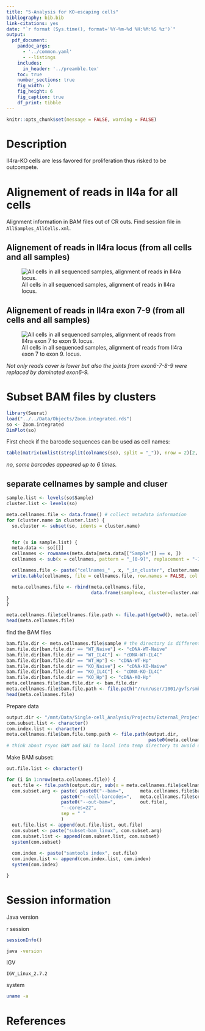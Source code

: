 ```yaml
---
title: "5-Analysis for KO-escaping cells"
bibliography: bib.bib
link-citations: yes
date: "`r format (Sys.time(), format='%Y-%m-%d %H:%M:%S %z')`"
output: 
  pdf_document:
    pandoc_args: 
      - '../common.yaml'
      - --listings
    includes: 
      in_header: '../preamble.tex'
    toc: true
    number_sections: true
    fig_width: 7
    fig_height: 6
    fig_caption: true
    df_print: tibble
---
```


```r
knitr::opts_chunk$set(message = FALSE, warning = FALSE)
```


\newpage

# Description

Il4ra-KO cells are less favored for proliferation thus risked to be outcompete.   


# Alignement of reads in Il4a for all cells

Alignment information in BAM files out of CR outs. 
Find session file in `AllSamples_AllCells.xml`. 

## Alignement of reads in Il4ra locus (from all cells and all samples)

![All cells in all sequenced samples, alignment of reads in Il4ra locus.](./IGV_figures/ALLSamples_AllCells_locus_Il4ra.png)

## Alignement of reads in Il4ra exon 7-9 (from all cells and all samples)

![All cells in all sequenced samples, alignment of reads from Il4ra exon 7 to exon 9.  locus.](./IGV_figures/ALLSamples_AllCells_locus_Il4ra_Ex7-9.png)

*Not only reads cover is lower but also the joints from exon6-7-8-9 were replaced by dominated exon6-9. *

# Subset BAM files by clusters

```r
library(Seurat)
load("../../Data/Objects/Zoom.integrated.rds")
so <- Zoom.integrated
DimPlot(so)
```

First check if the barcode sequences can be used as cell names: 

```r
table(matrix(unlist(strsplit(colnames(so), split = "_")), nrow = 2)[2, ])
```
*no, some barcodes appeared up to 6 times.*

## separate cellnames by sample and cluser

```r
sample.list <- levels(so$Sample)
cluster.list <- levels(so)

meta.cellnames.file <- data.frame() # collect metadata information
for (cluster.name in cluster.list) {
  so.cluster <- subset(so, idents = cluster.name)


  for (x in sample.list) {
  meta.data <- so[[]]
  cellnames <- rownames(meta.data[meta.data[["Sample"]] == x, ])
  cellnames <- sub(x = cellnames, pattern = "_[0-9]", replacement = "-1" ) # we can change postfixes with 1 because we are sure these cells came from one unique sample. 

  cellnames.file <- paste("cellnames_" , x, "_in_cluster", cluster.name,".cellnameSubset.csv", sep = "")
  write.table(cellnames, file = cellnames.file, row.names = FALSE, col.names = FALSE, quote = FALSE)

  meta.cellnames.file <- rbind(meta.cellnames.file, 
                               data.frame(sample=x, cluster=cluster.name, cellnames.file=cellnames.file))
}
}

meta.cellnames.file$cellnames.file.path <- file.path(getwd(), meta.cellnames.file$cellnames.file)
head(meta.cellnames.file)
```

find the BAM files
```r
bam.file.dir <- meta.cellnames.file$sample # the directory is different for each sample
bam.file.dir[bam.file.dir == "WT_Naive"] <- "cDNA-WT-Naive"
bam.file.dir[bam.file.dir == "WT_IL4C"] <- "cDNA-WT-IL4C"
bam.file.dir[bam.file.dir == "WT_Hp"] <- "cDNA-WT-Hp"
bam.file.dir[bam.file.dir == "KO_Naive"] <- "cDNA-KO-Naive"
bam.file.dir[bam.file.dir == "KO_IL4C"] <- "cDNA-KO-IL4C"
bam.file.dir[bam.file.dir == "KO_Hp"] <- "cDNA-KO-Hp"
meta.cellnames.file$bam.file.dir <- bam.file.dir
meta.cellnames.file$bam.file.path <- file.path("/run/user/1001/gvfs/smb-share:server=massstorage.giga.priv,share=u224904/_SHARE_/Research/III/IMMUNOPHYSIO/PLATFORMS/GEN/BDewaels_scRNAseq_CD8_T_cells", bam.file.dir, "outs/possorted_genome_bam.bam")
head(meta.cellnames.file)
```


Prepare data

```r
output.dir <- "/mnt/Data/Single-cell_Analysis/Projects/External_Projects/Benjamin_D/Counts/subset_BAM/20211025"
com.subset.list <- character()
com.index.list <- character()
meta.cellnames.file$bam.file.temp.path <- file.path(output.dir, 
                                                    paste0(meta.cellnames.file$sample, ".bam"))
# think about rsync BAM and BAI to local into temp directory to avoid download each time the bam files. 

```

Make BAM subset: 

```r
out.file.list <- character()

for (i in 1:nrow(meta.cellnames.file)) {
  out.file <- file.path(output.dir, sub(x = meta.cellnames.file$cellnames.file[i], pattern = "csv", replacement = "bam"))
  com.subset.arg <- paste( paste0("--bam=",      meta.cellnames.file$bam.file.temp.path[i]), 
                    paste0("--cell-barcodes=",   meta.cellnames.file$cellnames.file.path[i]),
                    paste0("--out-bam=",         out.file), 
                    "--cores=22", 
                    sep = " "
                    )
  out.file.list <- append(out.file.list, out.file)
  com.subset <- paste("subset-bam_linux", com.subset.arg)
  com.subset.list <- append(com.subset.list, com.subset)
  system(com.subset)
  
  com.index <- paste("samtools index", out.file)
  com.index.list <- append(com.index.list, com.index)
  system(com.index)

}
```


# Session information 

Java version

r session

```r
sessionInfo()
```


```bash
java -version
```

IGV

```
IGV_Linux_2.7.2
```

system
```bash
uname -a
```


# References

